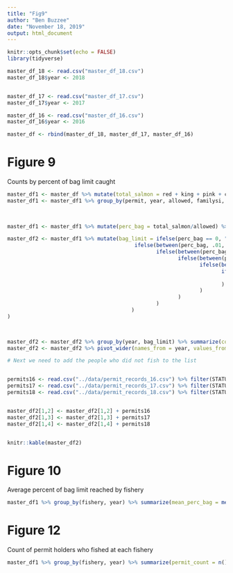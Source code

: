 ```yaml
---
title: "Fig9"
author: "Ben Buzzee"
date: "November 18, 2019"
output: html_document
---
```

```r
knitr::opts_chunk$set(echo = FALSE)
library(tidyverse)
```


```r
master_df_18 <- read.csv("master_df_18.csv")
master_df_18$year <- 2018


master_df_17 <- read.csv("master_df_17.csv")
master_df_17$year <- 2017

master_df_16 <- read.csv("master_df_16.csv")
master_df_16$year <- 2016

master_df <- rbind(master_df_18, master_df_17, master_df_16)
```



# Figure 9

Counts by percent of bag limit caught

```r
master_df1 <- master_df %>% mutate(total_salmon = red + king + pink + coho + chum)
master_df1 <- master_df1 %>% group_by(permit, year, allowed, familysi, fishery) %>% summarize(total_salmon = sum(total_salmon),
                                                                           num_fisheries = length(unique(fishery)),
                                                                           days = sum(effort_days))

master_df1 <- master_df1 %>% mutate(perc_bag = total_salmon/allowed) %>% ungroup()
```


```r
master_df2 <- master_df1 %>% mutate(bag_limit = ifelse(perc_bag == 0, "0",
                                         ifelse(between(perc_bag, .01, .2), "1-20%",
                                                ifelse(between(perc_bag, .21, .4), "21-40%",
                                                       ifelse(between(perc_bag, .41, .6), "41-60%",
                                                              ifelse(between(perc_bag, .61, .8), "61-80%",
                                                                     ifelse(between(perc_bag, .81, 1), "81-100%", "Over Limit"
                                                                            )
                                                                     )
                                                              )
                                                       )
                                                )
                                        )
)
   


master_df2 <- master_df2 %>% group_by(year, bag_limit) %>% summarize(count = n())                                               
master_df2 <- master_df2 %>% pivot_wider(names_from = year, values_from = count)
```

```r
# Next we need to add the people who did not fish to the list


permits16 <- read.csv("../data/permit_records_16.csv") %>% filter(STATUS == "DID NOT FISH") %>% summarize(n()) %>% as.integer()
permits17 <- read.csv("../data/permit_records_17.csv") %>% filter(STATUS == "DID NOT FISH") %>% summarize(n()) %>% as.integer()
permits18 <- read.csv("../data/permit_records_18.csv") %>% filter(STATUS == "DID NOT FISH") %>% summarize(n()) %>% as.integer()


master_df2[1,2] <- master_df2[1,2] + permits16
master_df2[1,3] <- master_df2[1,3] + permits17
master_df2[1,4] <- master_df2[1,4] + permits18


knitr::kable(master_df2)
```

# Figure 10 
Average percent of bag limit reached by fishery

```r

master_df1 %>% group_by(fishery, year) %>% summarize(mean_perc_bag = mean(perc_bag)) %>% pivot_wider(names_from = year, values_from = mean_perc_bag) %>% knitr::kable()
```


# Figure 12

Count of permit holders who fished at each fishery

```r
master_df1 %>% group_by(fishery, year) %>% summarize(permit_count = n()) %>%  pivot_wider(names_from = year, values_from = permit_count) %>% knitr::kable()
```

